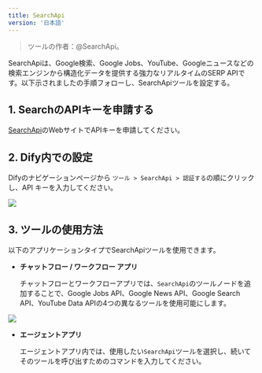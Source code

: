 ```yaml
---
title: SearchApi
version: '日本語'
---
```


> ツールの作者：@SearchApi。

SearchApiは、Google検索、Google Jobs、YouTube、Googleニュースなどの検索エンジンから構造化データを提供する強力なリアルタイムのSERP APIです。以下示されましたの手順フォローし、SearchApiツールを設定する。

## 1. SearchのAPIキーを申請する

[SearchApi](https://www.searchapi.io/)のWebサイトでAPIキーを申請してください。

## 2. Dify内での設定

Difyのナビゲーションページから `ツール > SearchApi > 認証する`の順にクリックし、API キーを入力してください。

![](/ja-jp/img/tool-searchapi.png)

## 3. ツールの使用方法

以下のアプリケーションタイプでSearchApiツールを使用できます。

* **チャットフロー / ワークフロー アプリ**

    チャットフローとワークフローアプリでは、`SearchApi`のツールノードを追加することで、Google Jobs API、Google News API、Google Search API、YouTube Data APIの4つの異なるツールを使用可能にします。

![](/ja-jp/img/tool-searchapi-flow.png)

* **エージェントアプリ**

    エージェントアプリ内では、使用したい`SearchApi`ツールを選択し、続いてそのツールを呼び出すためのコマンドを入力してください。
